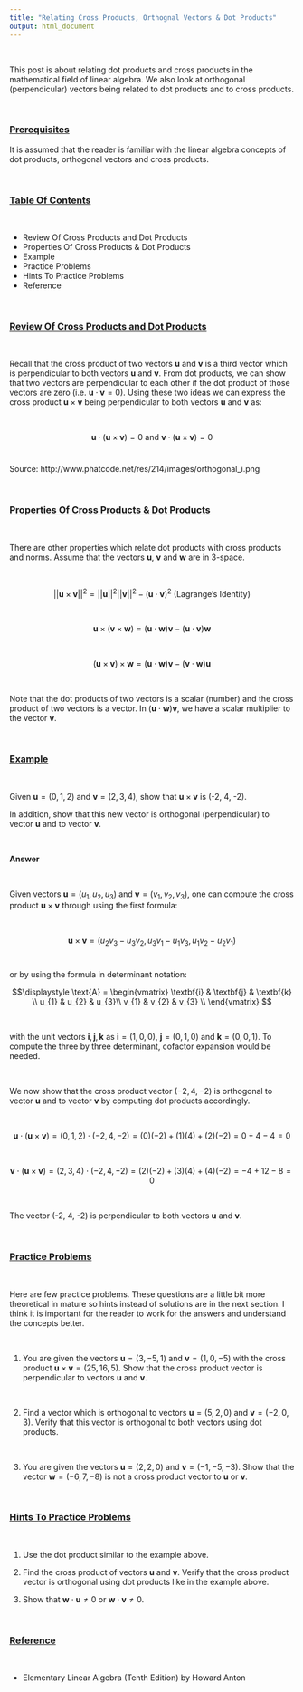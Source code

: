 ```yaml
---
title: "Relating Cross Products, Orthognal Vectors & Dot Products"
output: html_document
---
```


&nbsp;

This post is about relating dot products and cross products in the mathematical field of linear algebra. We also look at orthogonal (perpendicular) vectors being related to dot products and to cross products.

&nbsp;

### <u>Prerequisites</u>

It is assumed that the reader is familiar with the linear algebra concepts of dot products, orthogonal vectors and cross products.

&nbsp;

### <u>Table Of Contents</u>

&nbsp;

* Review Of Cross Products and Dot Products
* Properties Of Cross Products & Dot Products
* Example
* Practice Problems
* Hints To Practice Problems
* Reference

&nbsp;

### <u>Review Of Cross Products and Dot Products</u>

&nbsp;

Recall that the cross product of two vectors $\textbf{u}$ and $\textbf{v}$ is a third vector which is perpendicular to both vectors $\textbf{u}$ and $\textbf{v}$. From dot products, we can show that two vectors are perpendicular to each other if the dot product of those vectors are zero (i.e. $\textbf{u} \cdot \textbf{v} = 0$). Using these two ideas we can express the cross product $\textbf{u} \times \textbf{v}$ being perpendicular to both vectors $\textbf{u}$ and $\textbf{v}$ as:

&nbsp;

$$\textbf{u} \cdot (\textbf{u} \times \textbf{v}) = 0 \text { and } \textbf{v} \cdot (\textbf{u} \times \textbf{v}) = 0 $$
&nbsp;

Source: http://www.phatcode.net/res/214/images/orthogonal_i.png

&nbsp;

### <u>Properties Of Cross Products & Dot Products</u>

&nbsp;

There are other properties which relate dot products with cross products and norms. Assume that the vectors $\textbf{u}$, $\textbf{v}$ and $\textbf{w}$ are in 3-space.

&nbsp;

$$ ||\textbf{u} \times \textbf{v}||^{2} = ||\textbf{u}||^2 ||\textbf{v}||^2 - (\textbf{u} \cdot \textbf{v})^2 \text{ (Lagrange's Identity) }$$

&nbsp;

$$ \textbf{u} \times (\textbf{v} \times \textbf{w}) = (\textbf{u} \cdot \textbf{w})\textbf{v} - (\textbf{u} \cdot \textbf{v})\textbf{w}$$

&nbsp;

$$ (\textbf{u} \times \textbf{v}) \times \textbf{w} = (\textbf{u} \cdot \textbf{w})\textbf{v} - (\textbf{v} \cdot \textbf{w})\textbf{u}$$

&nbsp;

Note that the dot products of two vectors is a scalar (number) and the cross product of two vectors is a vector. In $(\textbf{u} \cdot \textbf{w})\textbf{v}$, we have a scalar multiplier to the vector $\textbf{v}$.

&nbsp;

### <u>Example</u>

&nbsp;

Given $\textbf{u} = (0, 1, 2)$ and $\textbf{v} = (2, 3, 4)$, show that $\textbf{u} \times \textbf{v}$ is (-2, 4, -2).

In addition, show that this new vector is orthogonal (perpendicular) to vector $\textbf{u}$ and to vector $\textbf{v}$.

&nbsp;

**Answer**

&nbsp;

Given vectors $\textbf{u} = (u_{1}, u_{2}, u_{3})$ and $\textbf{v} = (v_{1}, v_{2}, v_{3})$, one can compute the cross product $\textbf{u} \times \textbf{v}$ through using the first formula:

&nbsp;

$$\textbf{u} \times \textbf{v} = (u_{2}v_{3} - u_{3}v_{2}, u_{3}v_{1} - u_{1}v_{3}, u_{1}v_{2} - u_{2}v_{1} )$$
&nbsp;

or by using the formula in determinant notation:


$$\displaystyle \text{A} = \begin{vmatrix} \textbf{i} & \textbf{j} & \textbf{k} \\ u_{1} & u_{2} & u_{3}\\ v_{1} & v_{2} & v_{3} \\ \end{vmatrix} $$


&nbsp;

with the unit vectors $\textbf{i}, \textbf{j}, \textbf{k}$ as $\textbf{i} = (1, 0, 0)$, $\textbf{j} = (0, 1, 0)$ and $\textbf{k} = (0, 0, 1)$. To compute the three by three determinant, cofactor expansion would be needed.

&nbsp;

We now show that the cross product vector $(-2, 4, -2)$ is orthogonal to vector $\textbf{u}$ and to vector $\textbf{v}$ by computing dot products accordingly.

&nbsp;

$$\textbf{u} \cdot (\textbf{u} \times \textbf{v}) = (0, 1, 2) \cdot (-2, 4, -2) = (0)(-2) + (1)(4) + (2)(-2) = 0 + 4 - 4 = 0$$

&nbsp;

$$\textbf{v} \cdot (\textbf{u} \times \textbf{v}) = (2, 3, 4) \cdot (-2, 4, -2) = (2)(-2) + (3)(4) + (4)(-2) = -4 + 12 - 8 = 0 $$

&nbsp;

The vector (-2, 4, -2) is perpendicular to both vectors $\textbf{u}$ and $\textbf{v}$.

&nbsp;

### <u>Practice Problems</u>

&nbsp;

Here are few practice problems. These questions are a little bit more theoretical in mature so hints instead of solutions are in the next section. I think it is important for the reader to work for the answers and understand the concepts better.

&nbsp;

1) You are given the vectors $\textbf{u} = (3, -5, 1)$ and $\textbf{v} = (1, 0, -5)$ with the cross product $\textbf{u} \times \textbf{v} = (25, 16, 5)$. Show that the cross product vector is perpendicular to vectors $\textbf{u}$ and $\textbf{v}$.

&nbsp;

2) Find a vector which is orthogonal to vectors $\textbf{u} = (5, 2, 0)$ and $\textbf{v} = (-2, 0, 3)$. Verify that this vector is orthogonal to both vectors using dot products.

&nbsp;

3) You are given the vectors $\textbf{u} = (2, 2, 0)$ and $\textbf{v} = (-1, -5, -3)$. Show that the vector $\textbf{w} = (-6, 7, -8)$ is not a cross product vector to $\textbf{u}$ or $\textbf{v}$.

&nbsp;

### <u>Hints To Practice Problems</u>

&nbsp;

1) Use the dot product similar to the example above.

2) Find the cross product of vectors $\textbf{u}$ and $\textbf{v}$. Verify that the cross product vector is orthogonal using dot products like in the example above.

3) Show that $\textbf{w} \cdot \textbf{u} \neq 0$ or $\textbf{w} \cdot \textbf{v} \neq 0$.

&nbsp;

### <u>Reference</u>

&nbsp;

* Elementary Linear Algebra (Tenth Edition) by Howard Anton

